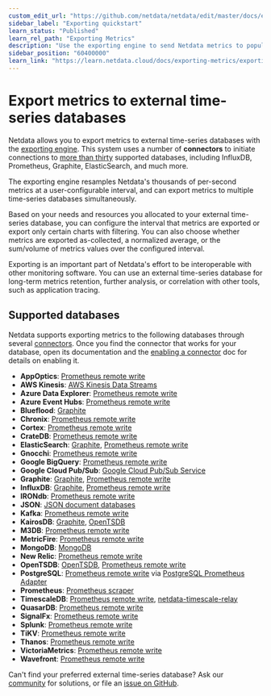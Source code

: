 ```yaml
---
custom_edit_url: "https://github.com/netdata/netdata/edit/master/docs/export/external-databases.md"
sidebar_label: "Exporting quickstart"
learn_status: "Published"
learn_rel_path: "Exporting Metrics"
description: "Use the exporting engine to send Netdata metrics to popular external time series databases for long-term storage or further analysis."
sidebar_position: "60400000"
learn_link: "https://learn.netdata.cloud/docs/exporting-metrics/exporting-quickstart"
---
```



# Export metrics to external time-series databases

Netdata allows you to export metrics to external time-series databases with the [exporting
engine](/docs/exporting-metrics/exporting-reference). This system uses a number of **connectors** to initiate connections to [more than
thirty](#supported-databases) supported databases, including InfluxDB, Prometheus, Graphite, ElasticSearch, and much
more. 

The exporting engine resamples Netdata's thousands of per-second metrics at a user-configurable interval, and can export
metrics to multiple time-series databases simultaneously.

Based on your needs and resources you allocated to your external time-series database, you can configure the interval
that metrics are exported or export only certain charts with filtering. You can also choose whether metrics are exported
as-collected, a normalized average, or the sum/volume of metrics values over the configured interval.

Exporting is an important part of Netdata's effort to be interoperable
with other monitoring software. You can use an external time-series database for long-term metrics retention, further
analysis, or correlation with other tools, such as application tracing.

## Supported databases

Netdata supports exporting metrics to the following databases through several
[connectors](/docs/exporting-metrics/exporting-reference#features). Once you find the connector that works for your database, open its
documentation and the [enabling a connector](/docs/exporting-metrics/enable-an-exporting-connector) doc for details on enabling it.

-   **AppOptics**: [Prometheus remote write](/docs/exporting-metrics/prometheus-remote-write)
-   **AWS Kinesis**: [AWS Kinesis Data Streams](/docs/exporting-metrics/aws-kinesis)
-   **Azure Data Explorer**: [Prometheus remote write](/docs/exporting-metrics/prometheus-remote-write)
-   **Azure Event Hubs**: [Prometheus remote write](/docs/exporting-metrics/prometheus-remote-write)
-   **Blueflood**: [Graphite](/docs/exporting-metrics/graphite)
-   **Chronix**: [Prometheus remote write](/docs/exporting-metrics/prometheus-remote-write)
-   **Cortex**: [Prometheus remote write](/docs/exporting-metrics/prometheus-remote-write)
-   **CrateDB**: [Prometheus remote write](/docs/exporting-metrics/prometheus-remote-write)
-   **ElasticSearch**: [Graphite](/docs/exporting-metrics/graphite), [Prometheus remote
    write](/docs/exporting-metrics/prometheus-remote-write)
-   **Gnocchi**: [Prometheus remote write](/docs/exporting-metrics/prometheus-remote-write)
-   **Google BigQuery**: [Prometheus remote write](/docs/exporting-metrics/prometheus-remote-write)
-   **Google Cloud Pub/Sub**: [Google Cloud Pub/Sub Service](/docs/exporting-metrics/google-cloud-pub-sub)
-   **Graphite**: [Graphite](/docs/exporting-metrics/graphite), [Prometheus remote
    write](/docs/exporting-metrics/prometheus-remote-write)
-   **InfluxDB**: [Graphite](/docs/exporting-metrics/graphite), [Prometheus remote
    write](/docs/exporting-metrics/prometheus-remote-write)
-   **IRONdb**: [Prometheus remote write](/docs/exporting-metrics/prometheus-remote-write)
-   **JSON**: [JSON document databases](/docs/exporting-metrics/json)
-   **Kafka**: [Prometheus remote write](/docs/exporting-metrics/prometheus-remote-write)
-   **KairosDB**: [Graphite](/docs/exporting-metrics/graphite), [OpenTSDB](/docs/exporting-metrics/opentsdb)
-   **M3DB**: [Prometheus remote write](/docs/exporting-metrics/prometheus-remote-write)
-   **MetricFire**: [Prometheus remote write](/docs/exporting-metrics/prometheus-remote-write)
-   **MongoDB**: [MongoDB](/docs/exporting-metrics/mongodb)
-   **New Relic**: [Prometheus remote write](/docs/exporting-metrics/prometheus-remote-write)
-   **OpenTSDB**: [OpenTSDB](/docs/exporting-metrics/opentsdb), [Prometheus remote
    write](/docs/exporting-metrics/prometheus-remote-write)
-   **PostgreSQL**: [Prometheus remote write](/docs/exporting-metrics/prometheus-remote-write)
    via [PostgreSQL Prometheus Adapter](https://github.com/CrunchyData/postgresql-prometheus-adapter)
-   **Prometheus**: [Prometheus scraper](/docs/exporting-metrics/prometheus)
-   **TimescaleDB**: [Prometheus remote write](/docs/exporting-metrics/prometheus-remote-write),
    [netdata-timescale-relay](https://github.com/netdata/netdata/blob/master/src/exporting/TIMESCALE.md)
-   **QuasarDB**: [Prometheus remote write](/docs/exporting-metrics/prometheus-remote-write)
-   **SignalFx**: [Prometheus remote write](/docs/exporting-metrics/prometheus-remote-write)
-   **Splunk**: [Prometheus remote write](/docs/exporting-metrics/prometheus-remote-write)
-   **TiKV**: [Prometheus remote write](/docs/exporting-metrics/prometheus-remote-write)
-   **Thanos**: [Prometheus remote write](/docs/exporting-metrics/prometheus-remote-write)
-   **VictoriaMetrics**: [Prometheus remote write](/docs/exporting-metrics/prometheus-remote-write)
-   **Wavefront**: [Prometheus remote write](/docs/exporting-metrics/prometheus-remote-write)

Can't find your preferred external time-series database? Ask our [community](https://community.netdata.cloud/) for
solutions, or file an [issue on
GitHub](https://github.com/netdata/netdata/issues/new?assignees=&labels=bug%2Cneeds+triage&template=BUG_REPORT.yml).
